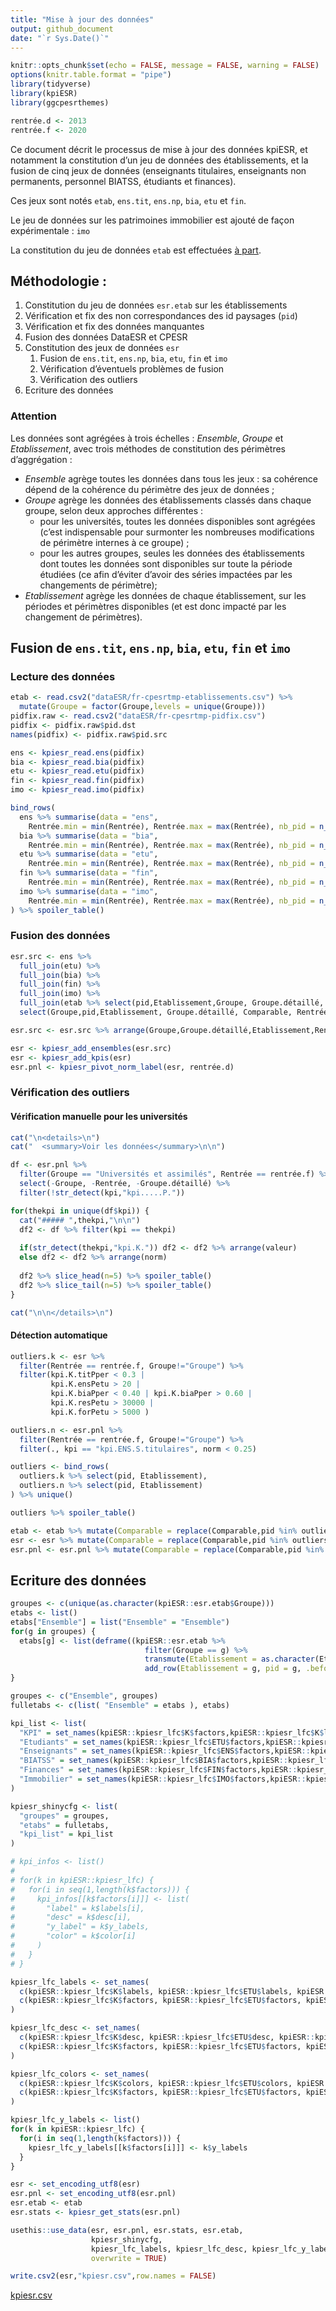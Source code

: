 ```yaml
---
title: "Mise à jour des données"
output: github_document
date: "`r Sys.Date()`"
---
```


```r
knitr::opts_chunk$set(echo = FALSE, message = FALSE, warning = FALSE)
options(knitr.table.format = "pipe")
library(tidyverse)
library(kpiESR)
library(ggcpesrthemes)

rentrée.d <- 2013
rentrée.f <- 2020
```


Ce document décrit le processus de mise à jour des données kpiESR, et notamment 
la constitution d'un jeu de données des établissements, et la fusion de cinq jeux de données 
(enseignants titulaires, enseignants non permanents, personnel BIATSS, étudiants et finances).

Ces jeux sont notés `etab`, `ens.tit`, `ens.np`, `bia`, `etu` et `fin`.

Le jeu de données sur les patrimoines immobilier est ajouté de façon expérimentale : `imo`

La constitution du jeu de données `etab` est effectuées [à part](maj-mapping.md).


## Méthodologie :

1. Constitution du jeu de données `esr.etab` sur les établissements
  1. Vérification et fix des non correspondances des id paysages (`pid`)
  1. Vérification et fix des données manquantes
  1. Fusion des données DataESR et CPESR
1. Constitution des jeux de données `esr`
    1. Fusion de `ens.tit`, `ens.np`, `bia`, `etu`, `fin` et `imo`
    1. Vérification d'éventuels problèmes de fusion
    1. Vérification des outliers
1. Ecriture des données

### Attention

Les données sont agrégées à trois échelles : _Ensemble_, _Groupe_ et _Etablissement_, 
avec trois méthodes de constitution des périmètres d'aggrégation :

  - _Ensemble_ agrège toutes les données dans tous les jeux : sa cohérence  dépend 
  de la cohérence du périmètre des jeux de données ;
  - _Groupe_ agrège les données des établissements classés dans chaque groupe, 
  selon deux approches différentes :
    - pour les universités, toutes les données disponibles sont agrégées (c'est 
    indispensable pour surmonter les nombreuses modifications de périmètre internes à ce groupe) ;
    - pour les autres groupes, seules les données des établissements dont toutes 
      les données sont disponibles sur toute la période étudiées (ce afin d'éviter
      d'avoir des séries impactées par les changements de périmètre);
  - _Etablissement_ agrège les données de chaque établissement, sur les périodes
      et périmètres disponibles (et est donc impacté par les changement de périmètres).



## Fusion de `ens.tit`, `ens.np`, `bia`, `etu`, `fin` et `imo`

### Lecture des données

```r
etab <- read.csv2("dataESR/fr-cpesrtmp-etablissements.csv") %>%
  mutate(Groupe = factor(Groupe,levels = unique(Groupe)))
pidfix.raw <- read.csv2("dataESR/fr-cpesrtmp-pidfix.csv") 
pidfix <- pidfix.raw$pid.dst
names(pidfix) <- pidfix.raw$pid.src

ens <- kpiesr_read.ens(pidfix)
bia <- kpiesr_read.bia(pidfix)
etu <- kpiesr_read.etu(pidfix) 
fin <- kpiesr_read.fin(pidfix)
imo <- kpiesr_read.imo(pidfix)
```


```r
bind_rows(
  ens %>% summarise(data = "ens",
    Rentrée.min = min(Rentrée), Rentrée.max = max(Rentrée), nb_pid = n_distinct(pid,na.rm = TRUE)),
  bia %>% summarise(data = "bia",
    Rentrée.min = min(Rentrée), Rentrée.max = max(Rentrée), nb_pid = n_distinct(pid,na.rm = TRUE)),
  etu %>% summarise(data = "etu",
    Rentrée.min = min(Rentrée), Rentrée.max = max(Rentrée), nb_pid = n_distinct(pid,na.rm = TRUE)),
  fin %>% summarise(data = "fin",
    Rentrée.min = min(Rentrée), Rentrée.max = max(Rentrée), nb_pid = n_distinct(pid,na.rm = TRUE)),
  imo %>% summarise(data = "imo",
    Rentrée.min = min(Rentrée), Rentrée.max = max(Rentrée), nb_pid = n_distinct(pid,na.rm = TRUE))
) %>% spoiler_table()
```


### Fusion des données

```r
esr.src <- ens %>% 
  full_join(etu) %>%
  full_join(bia) %>%
  full_join(fin) %>%
  full_join(imo) %>%
  full_join(etab %>% select(pid,Etablissement,Groupe, Groupe.détaillé, Comparable)) %>%
  select(Groupe,pid,Etablissement, Groupe.détaillé, Comparable, Rentrée, everything())

esr.src <- esr.src %>% arrange(Groupe,Groupe.détaillé,Etablissement,Rentrée) 

esr <- kpiesr_add_ensembles(esr.src)
esr <- kpiesr_add_kpis(esr)
esr.pnl <- kpiesr_pivot_norm_label(esr, rentrée.d)
```




### Vérification des outliers 

#### Vérification manuelle pour les universités

```r
cat("\n<details>\n")
cat("  <summary>Voir les données</summary>\n\n")

df <- esr.pnl %>%
  filter(Groupe == "Universités et assimilés", Rentrée == rentrée.f) %>%
  select(-Groupe, -Rentrée, -Groupe.détaillé) %>%
  filter(!str_detect(kpi,"kpi.....P."))

for(thekpi in unique(df$kpi)) {
  cat("##### ",thekpi,"\n\n")
  df2 <- df %>% filter(kpi == thekpi)
  
  if(str_detect(thekpi,"kpi.K.")) df2 <- df2 %>% arrange(valeur)
  else df2 <- df2 %>% arrange(norm)
    
  df2 %>% slice_head(n=5) %>% spoiler_table()
  df2 %>% slice_tail(n=5) %>% spoiler_table()
}

cat("\n\n</details>\n")
```



#### Détection automatique

```r
outliers.k <- esr %>% 
  filter(Rentrée == rentrée.f, Groupe!="Groupe") %>%
  filter(kpi.K.titPper < 0.3 |
         kpi.K.ensPetu > 20 |
         kpi.K.biaPper < 0.40 | kpi.K.biaPper > 0.60 |
         kpi.K.resPetu > 30000 |
         kpi.K.forPetu > 5000 )

outliers.n <- esr.pnl %>% 
  filter(Rentrée == rentrée.f, Groupe!="Groupe") %>%
  filter(., kpi == "kpi.ENS.S.titulaires", norm < 0.25)

outliers <- bind_rows(
  outliers.k %>% select(pid, Etablissement),
  outliers.n %>% select(pid, Etablissement)
) %>% unique()

outliers %>% spoiler_table()
```

```r
etab <- etab %>% mutate(Comparable = replace(Comparable,pid %in% outliers$pid,FALSE))
esr <- esr %>% mutate(Comparable = replace(Comparable,pid %in% outliers$pid,FALSE))
esr.pnl <- esr.pnl %>% mutate(Comparable = replace(Comparable,pid %in% outliers$pid,FALSE))
```

## Ecriture des données


```r
groupes <- c(unique(as.character(kpiESR::esr.etab$Groupe)))
etabs <- list()
etabs["Ensemble"] = list("Ensemble" = "Ensemble")
for(g in groupes) {
  etabs[g] <- list(deframe((kpiESR::esr.etab %>% 
                              filter(Groupe == g) %>%
                              transmute(Etablissement = as.character(Etablissement), pid = as.character(pid)) %>%
                              add_row(Etablissement = g, pid = g, .before = 1) )))
}

groupes <- c("Ensemble", groupes)
fulletabs <- c(list( "Ensemble" = etabs ), etabs)

kpi_list <- list(
  "KPI" = set_names(kpiESR::kpiesr_lfc$K$factors,kpiESR::kpiesr_lfc$K$labels),
  "Etudiants" = set_names(kpiESR::kpiesr_lfc$ETU$factors,kpiESR::kpiesr_lfc$ETU$labels),
  "Enseignants" = set_names(kpiESR::kpiesr_lfc$ENS$factors,kpiESR::kpiesr_lfc$ENS$labels),
  "BIATSS" = set_names(kpiESR::kpiesr_lfc$BIA$factors,kpiESR::kpiesr_lfc$BIA$labels),
  "Finances" = set_names(kpiESR::kpiesr_lfc$FIN$factors,kpiESR::kpiesr_lfc$FIN$labels),
  "Immobilier" = set_names(kpiESR::kpiesr_lfc$IMO$factors,kpiESR::kpiesr_lfc$IMO$labels)
)

kpiesr_shinycfg <- list(
  "groupes" = groupes,
  "etabs" = fulletabs,
  "kpi_list" = kpi_list
)

# kpi_infos <- list()
# 
# for(k in kpiESR::kpiesr_lfc) {
#   for(i in seq(1,length(k$factors))) {
#     kpi_infos[[k$factors[i]]] <- list(
#       "label" = k$labels[i],
#       "desc" = k$desc[i],
#       "y_label" = k$y_labels,
#       "color" = k$color[i]
#     )
#   }
# } 

kpiesr_lfc_labels <- set_names(
  c(kpiESR::kpiesr_lfc$K$labels, kpiESR::kpiesr_lfc$ETU$labels, kpiESR::kpiesr_lfc$ENS$labels, kpiESR::kpiesr_lfc$BIA$labels, kpiESR::kpiesr_lfc$FIN$labels, kpiESR::kpiesr_lfc$IMO$labels),
  c(kpiESR::kpiesr_lfc$K$factors, kpiESR::kpiesr_lfc$ETU$factors, kpiESR::kpiesr_lfc$ENS$factors, kpiESR::kpiesr_lfc$BIA$factors, kpiESR::kpiesr_lfc$FIN$factors, kpiESR::kpiesr_lfc$IMO$factors)
)

kpiesr_lfc_desc <- set_names(
  c(kpiESR::kpiesr_lfc$K$desc, kpiESR::kpiesr_lfc$ETU$desc, kpiESR::kpiesr_lfc$ENS$desc, kpiESR::kpiesr_lfc$BIA$desc, kpiESR::kpiesr_lfc$FIN$desc),
  c(kpiESR::kpiesr_lfc$K$factors, kpiESR::kpiesr_lfc$ETU$factors, kpiESR::kpiesr_lfc$ENS$factors, kpiESR::kpiesr_lfc$BIA$factors, kpiESR::kpiesr_lfc$FIN$factors)
)

kpiesr_lfc_colors <- set_names(
  c(kpiESR::kpiesr_lfc$K$colors, kpiESR::kpiesr_lfc$ETU$colors, kpiESR::kpiesr_lfc$ENS$colors, kpiESR::kpiesr_lfc$BIA$colors, kpiESR::kpiesr_lfc$FIN$colors, kpiESR::kpiesr_lfc$IMO$colors),
  c(kpiESR::kpiesr_lfc$K$factors, kpiESR::kpiesr_lfc$ETU$factors, kpiESR::kpiesr_lfc$ENS$factors, kpiESR::kpiesr_lfc$BIA$factors, kpiESR::kpiesr_lfc$FIN$factors, kpiESR::kpiesr_lfc$IMO$factors)
)

kpiesr_lfc_y_labels <- list()
for(k in kpiESR::kpiesr_lfc) {
  for(i in seq(1,length(k$factors))) {
    kpiesr_lfc_y_labels[[k$factors[i]]] <- k$y_labels
  }
}


```



```r
esr <- set_encoding_utf8(esr)
esr.pnl <- set_encoding_utf8(esr.pnl)
esr.etab <- etab
esr.stats <- kpiesr_get_stats(esr.pnl)

usethis::use_data(esr, esr.pnl, esr.stats, esr.etab, 
                  kpiesr_shinycfg,
                  kpiesr_lfc_labels, kpiesr_lfc_desc, kpiesr_lfc_y_labels, kpiesr_lfc_colors,
                  overwrite = TRUE)

write.csv2(esr,"kpiesr.csv",row.names = FALSE)
```

[kpiesr.csv](kpiesr.csv)



